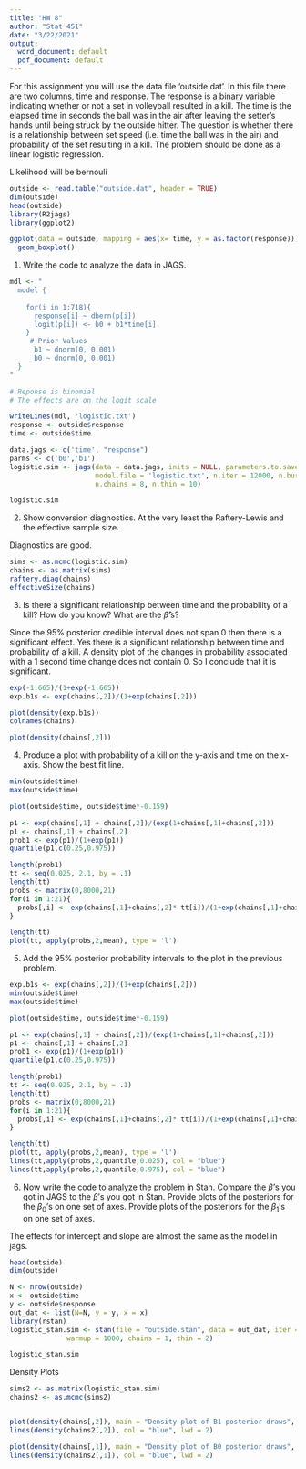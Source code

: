 ---
title: "HW 8"
author: "Stat 451"
date: "3/22/2021"
output:
  word_document: default
  pdf_document: default
---

For this assignment you will use the data file 'outside.dat'.  In this file there
are two columns, time and response.  The response is a binary variable indicating
whether or not a set in volleyball resulted in a kill.  The time is the elapsed
time in seconds the ball was in the air after leaving the setter's hands until 
being struck by the outside hitter.  The question is whether there is a 
relationship between set speed (i.e. time the ball was in the air) and probability
of the set resulting in a kill.  The problem should be done as a linear logistic
regression.

Likelihood will be bernouli
```{r}
outside <- read.table("outside.dat", header = TRUE)
dim(outside)
head(outside)
library(R2jags)
library(ggplot2)

ggplot(data = outside, mapping = aes(x= time, y = as.factor(response))) + 
  geom_boxplot()
```


1.  Write the code to analyze the data in JAGS.

```{r}

mdl <- "
  model {
    
    for(i in 1:718){
      response[i] ~ dbern(p[i])
      logit(p[i]) <- b0 + b1*time[i]
    }
     # Prior Values
      b1 ~ dnorm(0, 0.001)
      b0 ~ dnorm(0, 0.001)
  }
"

# Reponse is binomial
# The effects are on the logit scale

writeLines(mdl, 'logistic.txt')
response <- outside$response
time <- outside$time

data.jags <- c('time', "response")
parms <- c('b0','b1')
logistic.sim <- jags(data = data.jags, inits = NULL, parameters.to.save = parms,
                     model.file = 'logistic.txt', n.iter = 12000, n.burnin = 2000,
                     n.chains = 8, n.thin = 10)

logistic.sim

```





2. Show conversion diagnostics.  At the very least the Raftery-Lewis and the
effective sample size.

Diagnostics are good.
```{r}
sims <- as.mcmc(logistic.sim)
chains <- as.matrix(sims)
raftery.diag(chains)
effectiveSize(chains)
```


3. Is there a significant relationship between time and the probability of 
a kill?  How do you know?  What are the $\hat\beta$'s?

Since the 95% posterior credible interval does not span 0 then there is a significant effect.
Yes there is a significant relationship between time and probability of a kill. A density plot of the changes in probability associated with a 1 second time change does not contain 0. So I conclude that it is significant.
```{r}
exp(-1.665)/(1+exp(-1.665))
exp.b1s <- exp(chains[,2])/(1+exp(chains[,2]))

plot(density(exp.b1s))
colnames(chains)

plot(density(chains[,2]))
```


4.  Produce a plot with probability of a kill on the y-axis and time
on the x-axis.  Show the best fit line.

```{r}
min(outside$time)
max(outside$time)

plot(outside$time, outside$time*-0.159)

p1 <- exp(chains[,1] + chains[,2])/(exp(1+chains[,1]+chains[,2]))
p1 <- chains[,1] + chains[,2]
prob1 <- exp(p1)/(1+exp(p1))
quantile(p1,c(0.25,0.975))

length(prob1)
tt <- seq(0.025, 2.1, by = .1)
length(tt)
probs <- matrix(0,8000,21)
for(i in 1:21){
  probs[,i] <- exp(chains[,1]+chains[,2]* tt[i])/(1+exp(chains[,1]+chains[,2]*tt[i]))
}

length(tt)
plot(tt, apply(probs,2,mean), type = 'l')

```


5.  Add the 95\% posterior probability intervals to the plot in the
previous problem.

```{r}
exp.b1s <- exp(chains[,2])/(1+exp(chains[,2]))
min(outside$time)
max(outside$time)

plot(outside$time, outside$time*-0.159)

p1 <- exp(chains[,1] + chains[,2])/(exp(1+chains[,1]+chains[,2]))
p1 <- chains[,1] + chains[,2]
prob1 <- exp(p1)/(1+exp(p1))
quantile(p1,c(0.25,0.975))

length(prob1)
tt <- seq(0.025, 2.1, by = .1)
length(tt)
probs <- matrix(0,8000,21)
for(i in 1:21){
  probs[,i] <- exp(chains[,1]+chains[,2]* tt[i])/(1+exp(chains[,1]+chains[,2]*tt[i]))
}

length(tt)
plot(tt, apply(probs,2,mean), type = 'l')
lines(tt,apply(probs,2,quantile,0.025), col = "blue")
lines(tt,apply(probs,2,quantile,0.975), col = "blue")
```


6.  Now write the code to analyze the problem in Stan.  Compare
the $\beta$'s you got in JAGS to the $\beta$'s you got in Stan.
Provide plots of the posteriors for the $\beta_0$'s on one
set of axes.  Provide plots of the posteriors for the $\beta_1$'s on one
set of axes.

The effects for intercept and slope are almost the same as the model in jags. 

```{r}
head(outside)
dim(outside)

N <- nrow(outside)
x <- outside$time
y <- outside$response
out_dat <- list(N=N, y = y, x = x)
library(rstan)
logistic_stan.sim <- stan(file = "outside.stan", data = out_dat, iter = 5000, 
              warmup = 1000, chains = 1, thin = 2)

logistic_stan.sim
```

Density Plots

```{r}
sims2 <- as.matrix(logistic_stan.sim)
chains2 <- as.mcmc(sims2)


plot(density(chains[,2]), main = "Density plot of B1 posterior draws", lwd = 2)
lines(density(chains2[,2]), col = "blue", lwd = 2)

plot(density(chains[,1]), main = "Density plot of B0 posterior draws", lwd = 2)
lines(density(chains2[,1]), col = "blue", lwd = 2)
```


